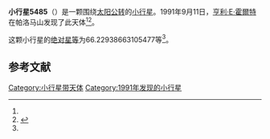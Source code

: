 {{Infobox planet
| bgcolour = #FFFFC0
| name = 5485 Kaula
| symbol = 
| image = 
| caption = 
| discovery = yes
| discovery_ref = 
| discoverer = [[亨利·E·霍爾特|亨利·E·霍爾特]]
| discovery_site = [[帕洛马山|帕洛马山]] 
| discovered = 1991年9月11日
| designations = yes
| mp_name = 
| named_after = 
| alt_names = 1991 RQ21/ 1976 JM6 / 1980 DG5 / 1989 EA2 / 2081 T-1
| mp_category = [[主带小行星|主带小行星]]
| orbit_ref = <ref name="a">[http://ssd.jpl.nasa.gov/sbdb.cgi?sstr=5485 5485 Kaula] {{Wayback|url=http://ssd.jpl.nasa.gov/sbdb.cgi?sstr=5485 |date=20140822124502 }}，小行星數據庫瀏覽器（JPL Small-Body Database Browser）－[[美国国家航空航天局|美国国家航空航天局]]喷气推进实验室</ref>
| epoch = 2456400.5 (2013年4月18日更新)
| aphelion = {{convert|3.045267048243468|AU|km|3|abbr=on|lk=out}}
| perihelion = {{convert|2.427302671954453|AU|km|3|abbr=on}}
| semimajor = {{convert|2.73628486009896|AU|km|3|abbr=on}}
| eccentricity = 0.11292033
| period = 1653.257068 [[日|日]]<br />4.53[[儒略年|儒略年]]
| avg_speed = 
| inclination = 3.294685723965112
| asc_node = 50.98180900029242
| mean_anomaly = 
| arg_peri = 66.22938663105477
| satellites = 
| physical_characteristics = yes
| dimensions = 
| mass = 
| density = 
| surface_grav = 
| escape_velocity = 
| sidereal_day = 
| axial_tilt = 
| pole_ecliptic_lat = 
| pole_ecliptic_lon = 
| albedo = 
| temperatures= 
| temp_name1 = 
| mean_temp_1 = 
| max_temp_1 = 
| temp_name2 = 
| max_temp_2 = 
| spectral_type = 
| abs_magnitude = 66.22938663105477
}}

'''小行星5485'''（{{lang-en|5485 Kaula}}）是一颗围绕[[太阳|太阳]][[公转|公转]]的[[小行星|小行星]]。1991年9月11日，[[亨利·E·霍爾特|亨利·E·霍爾特]]在帕洛马山发现了此天体<ref name="a" /><ref>{{cite news|title=小行星列表|url=http://cfa-www.harvard.edu/iau/lists/NumberedMPs.txt|accessdate=2013-07-08|newspaper=哈佛大学|archive-date=2008-05-17|archive-url=https://web.archive.org/web/20080517010638/http://cfa-www.harvard.edu/iau/lists/NumberedMPs.txt|dead-url=no}}</ref>。

这颗小行星的[[绝对星等|绝对星等]]为66.22938663105477等<ref name="a" />。

==参考文献==
{{reflist}}
{{Minor Planet Number|[[小行星5484|小行星5484]]|[[小行星5486|小行星5486]]}}

{{小天体}}

[[Category:小行星带天体|Category:小行星带天体]]
[[Category:1991年发现的小行星|Category:1991年发现的小行星]]

{{asteroid-stub}}